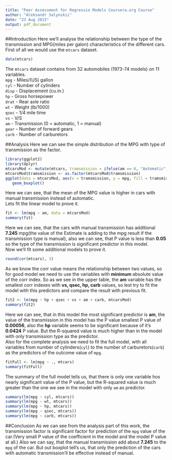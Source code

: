 ```yaml
---
title: "Peer Assessment for Regressio Models Coursera.org Course"
author: "Aleksandr Salynskii"
date: "23 Aug 2015"
output: pdf_document
---
```


##Introduction
Here we'll analyse the relationship between the type of the transmission and MPG(miles per galon) characteristics of the different cars.   
First of all we would use the `mtcars` dataset. 
```r
data(mtcars)
```
The `mtcars` dataset contains from 32 automobiles (1973-74 models) on 11 variables.   
`mpg`   -	Miles/(US) gallon   
`cyl`   -  Number of cylinders   
`disp`  -	 Displacement (cu.in.)   
`hp`    -	 Gross horsepower   
`drat`  -	 Rear axle ratio   
`wt`    -	 Weight (lb/1000)   
`qsec`  -	 1/4 mile time   
`vs`    -	 V/S   
`am`    -	 Transmission (0 = automatic, 1 = manual)   
`gear`  -	 Number of forward gears   
`carb`  -	 Number of carburetors   

   
##Analysis
Here we can see the simple distribution of the MPG with type of transmission as the factor.   
```r
library(ggplot2)
library(dplyr)
mtcarsMod <- mutate(mtcars, tramsmission = ifelse(am == 0, "Automatic", "Manual"))
mtcarsMod$tramsmission <- as.factor(mtcarsMod$tramsmission)
ggplot(data = mtcarsMod, aes(x = tramsmission, y = mpg, fill = tramsmission)) + 
   geom_boxplot()
```   
   
Here we can see, that the mean of the MPG value is higher in cars with manual transmission instead of automatic.   
Lets fit the linear model to prove it.
```r
fit <- lm(mpg ~ am, data = mtcarsMod)
summary(fit)
```
Here we can see, that the cars with manual transmission has additional **7.245** mpg(the value of the Estimate is adding to the mpg result if the transmission type is manual), also we can see, that P value is less than **0.05** so the type of the transmission is significant predictor in this model.   
Now we'll fit some additional models to prove it.
```r
round(cor(mtcars), 3)
```
As we know the corr value means the relationship between two values, so for good model we need to use the variables with **minimum** absolute value of the corr index. So as we see in the upper table, the **am** variable has the smallest corr indexes with **vs, qsec, hp, carb** values, so lest try to fit the model with this predictors and compare the result with previous fit.   
```r
fit2 <- lm(mpg ~ hp + qsec + vs + am + carb, mtcarsMod)
summary(fit2)
```
Here we can see, that in this model the most significant predictor is **am**, the value of the transmission in this model has the P value smallest P value of **0.00056**, also the **hp** variable seems to be significant because of it's **0.0424** P value. But the R-squared value is much higher than in the model with only transmission type as the predictor.   
Also for the complete analysis we need to fit the full model, with all variables from number of cylinders(`cyl`) to the number of carburetors(`carb`) as the predictors of the outcome value of `mpg`.
```r
fitFull <- lm(mpg ~ ., mtcars)
summary(fitFull)
```
The summary of the full model tells us, that there is only one variable hos nearly significant value of the P value, but the R-squared value is much greater than the one we see in the model with only `am` as predictor. 
```r
summary(lm(mpg ~ cyl, mtcars))
summary(lm(mpg ~ wt, mtcars))
summary(lm(mpg ~ hp, mtcars))
summary(lm(mpg ~ qsec, mtcars))
summary(lm(mpg ~ carb, mtcars))
```
##Conclusion
As we can see from the analysis part of this work, the transmission factor is significant factor for prediction of the `mpg` value of the car.(Very small P value of the coefficient in the model and the model P value at all.) Also we can say, that the manual transmission add about **7.245** to the `mpg` of the car. But out boxplot tell's us, that only the prediction of the cars with automatic transmission'll be effective instead of manual.